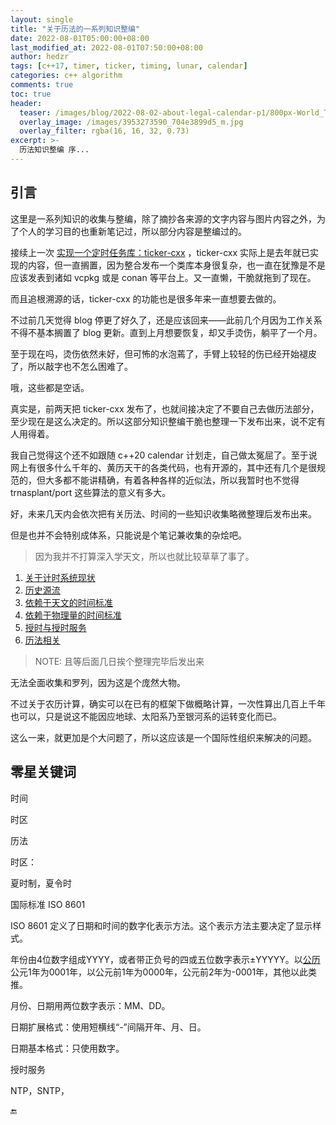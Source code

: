 ```yaml
---
layout: single
title: "关于历法的一系列知识整编"
date: 2022-08-01T05:00:00+08:00
last_modified_at: 2022-08-01T07:50:00+08:00
author: hedzr
tags: [c++17, timer, ticker, timing, lunar, calendar]
categories: c++ algorithm
comments: true
toc: true
header:
  teaser: /images/blog/2022-08-02-about-legal-calendar-p1/800px-World_Time_Zones_Map.png
  overlay_image: /images/3953273590_704e3899d5_m.jpg
  overlay_filter: rgba(16, 16, 32, 0.73)
excerpt: >-
  历法知识整编 序...
---
```


## 引言

这里是一系列知识的收集与整编，除了摘抄各来源的文字内容与图片内容之外，为了个人的学习目的也重新笔记过，所以部分内容是整编过的。

接续上一次 [实现一个定时任务库：ticker-cxx](https://hedzr.com/c++/algorithm/ticker-timer-within-cxx17/) ，ticker-cxx 实际上是去年就已实现的内容，但一直搁置，因为整合发布一个类库本身很复杂，也一直在犹豫是不是应该发表到诸如 vcpkg 或是 conan 等平台上。又一直懒，干脆就拖到了现在。

而且追根溯源的话，ticker-cxx 的功能也是很多年来一直想要去做的。

不过前几天觉得 blog 停更了好久了，还是应该回来——此前几个月因为工作关系不得不基本搁置了 blog 更新。直到上月想要恢复，却又手烫伤，躺平了一个月。

至于现在吗，烫伤依然未好，但可怖的水泡蔫了，手臂上较轻的伤已经开始褪皮了，所以敲字也不怎么困难了。

哦，这些都是空话。

真实是，前两天把 ticker-cxx 发布了，也就间接决定了不要自己去做历法部分，至少现在是这么决定的。所以这部分知识整编干脆也整理一下发布出来，说不定有人用得着。

我自己觉得这个还不如跟随 c++20 calendar 计划走，自己做太冤屈了。至于说网上有很多什么千年的、黄历天干的各类代码，也有开源的，其中还有几个是很规范的，但大多都不能讲精确，有着各种各样的近似法，所以我暂时也不觉得 trnasplant/port 这些算法的意义有多大。

好，未来几天内会依次把有关历法、时间的一些知识收集略微整理后发布出来。

但是也并不会特别成体系，只能说是个笔记兼收集的杂烩吧。

> 因为我并不打算深入学天文，所以也就比较草草了事了。

1. [关于计时系统现状](https://hedzr.com/c++/algorithm/about-legal-calendar-p1/)
2. [历史源流](https://hedzr.com/c++/algorithm/about-legal-calendar-p2/)
3. [依赖于天文的时间标准](https://hedzr.com/c++/algorithm/about-legal-calendar-p3/)
4. [依赖于物理量的时间标准](https://hedzr.com/c++/algorithm/about-legal-calendar-p4/)
5. [授时与授时服务](https://hedzr.com/c++/algorithm/about-legal-calendar-p5/)
6. [历法相关](https://hedzr.com/c++/algorithm/about-legal-calendar-p6/)

> NOTE: 且等后面几日挨个整理完毕后发出来

无法全面收集和罗列，因为这是个庞然大物。

不过关于农历计算，确实可以在已有的框架下做概略计算，一次性算出几百上千年也可以，只是说这不能因应地球、太阳系乃至银河系的运转变化而已。

这么一来，就更加是个大问题了，所以这应该是一个国际性组织来解决的问题。

## 零星关键词

时间

时区

历法

时区：

夏时制，夏令时

国际标准 ISO 8601

ISO 8601 定义了日期和时间的数字化表示方法。这个表示方法主要决定了显示样式。

年份由4位数字组成YYYY，或者带正负号的四或五位数字表示±YYYYY。以[公历](https://zh.wikipedia.org/wiki/公历)公元1年为0001年，以公元前1年为0000年，公元前2年为-0001年，其他以此类推。

月份、日期用两位数字表示：MM、DD。

日期扩展格式：使用短横线“-”间隔开年、月、日。

日期基本格式：只使用数字。

授时服务

NTP，SNTP，

:end:
